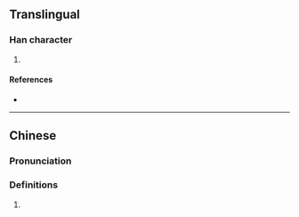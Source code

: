 {{character info/new}}
==Translingual==

===Han character===
{{Han char|rn=75|rad=木|as=09|sn=13|four=47920|canj=DAIL|ids=⿰木即}}

# {{defn|Han|sort=木09}}

====References====
* {{Han ref|kx=0539.160|dkj=15134|dj=0927.020|hdz=21251.130|uh=6956|ud=26966|bh=D5B8|bd=54712}}

----

==Chinese==
{{zh-forms}}

===Pronunciation===
{{zh-pron
|m=zhì
|c=zit3
|mc=y
|oc=y
}}

===Definitions===
{{zh-hanzi}}

# {{defn|lang=zh}}